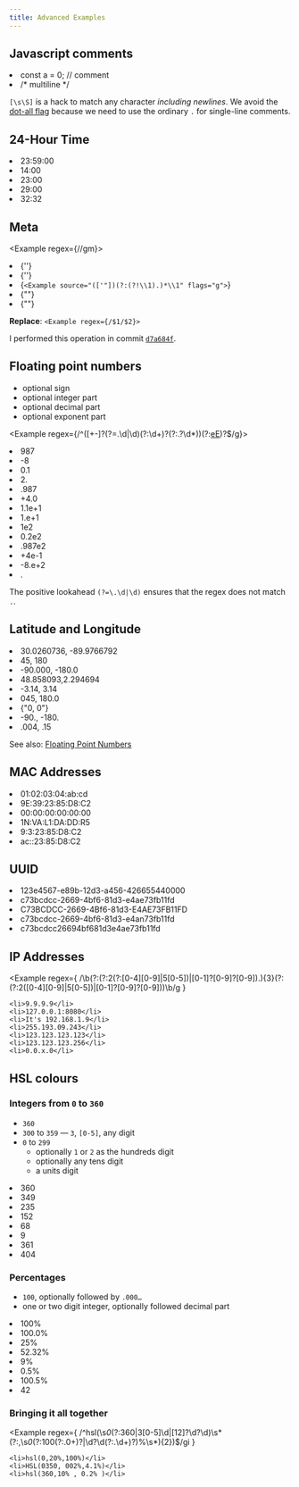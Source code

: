 ```yaml
---
title: Advanced Examples
---
```


## Javascript comments

<Example regex={/\/\*[\s\S]*?\*\/|\/\/.*/g}>
    <li>const a = 0; // comment</li>
    <li>/* multiline */</li>
</Example>

`[\s\S]` is a hack to match any character _including newlines_. We avoid the [dot-all flag](/chapters/flags#dot-all-s) because we need to use the ordinary `.` for single-line comments.

## 24-Hour Time

<Example regex={/^([01]?[0-9]|2[0-3]):[0-5][0-9](:[0-5][0-9])?$/g}>
    <li>23:59:00</li>
    <li>14:00</li>
    <li>23:00</li>
    <li>29:00</li>
    <li>32:32</li>
</Example>

## Meta

<Example regex={/<Example source="(.*?)" flags="(.*?)">/gm}>
    <li>{'<Example source="p[aeiou]t" flags="g">'}</li>
    <li>{'<Example source="s+$" flags="gm">'}</li>
    <li>{`<Example source="(['"])(?:(?!\\1).)*\\1" flags="g">`}</li>
    <li>{"<Example source='s+$' flags='gm'>"}</li>
    <li>{"</Example>"}</li>
</Example>

**Replace**: `<Example regex={/$1/$2}>`

I performed this operation in commit [`d7a684f`](https://github.com/shreyasminocha/regex-for-regular-folk/commit/d7a684ffd5e819edce6407e31d55df4faf972f84).

## Floating point numbers

-   optional sign
-   optional integer part
-   optional decimal part
-   optional exponent part

<Example regex={/^([+-]?(?=\.\d|\d)(?:\d+)?(?:\.?\d*))(?:[eE]([+-]?\d+))?$/g}>
    <li>987</li>
    <li>-8</li>
    <li>0.1</li>
    <li>2.</li>
    <li>.987</li>
    <li>+4.0</li>
    <li>1.1e+1</li>
    <li>1.e+1</li>
    <li>1e2</li>
    <li>0.2e2</li>
    <li>.987e2</li>
    <li>+4e-1</li>
    <li>-8.e+2</li>
    <li>.</li>
</Example>

The positive lookahead `(?=\.\d|\d)` ensures that the regex does not match `.`.

## Latitude and Longitude

<Example regex={/^((-?|\+?)?\d+(\.\d+)?),\s*((-?|\+?)?\d+(\.\d+)?)$/g}>
    <li>30.0260736, -89.9766792</li>
    <li>45, 180</li>
    <li>-90.000, -180.0</li>
    <li>48.858093,2.294694</li>
    <li>-3.14, 3.14</li>
    <li>045, 180.0</li>
    <li>{"0,    0"}</li>
    <li>-90., -180.</li>
    <li>.004, .15</li>
</Example>

See also: [Floating Point Numbers](#floating-point-numbers)

## MAC Addresses

<Example regex={/^[a-f0-9]{2}(:[a-f0-9]{2}){5}$/i}>
    <li>01:02:03:04:ab:cd</li>
    <li>9E:39:23:85:D8:C2</li>
    <li>00:00:00:00:00:00</li>
    <li>1N:VA:L1:DA:DD:R5</li>
    <li>9:3:23:85:D8:C2</li>
    <li>ac::23:85:D8:C2</li>
</Example>

## UUID

<Example regex={/[\da-f]{8}-([\da-f]{4}-){3}[\da-f]{12}/i}>
    <li>123e4567-e89b-12d3-a456-426655440000</li>
    <li>c73bcdcc-2669-4bf6-81d3-e4ae73fb11fd</li>
    <li>C73BCDCC-2669-4Bf6-81d3-E4AE73FB11FD</li>
    <li>c73bcdcc-2669-4bf6-81d3-e4an73fb11fd</li>
    <li>c73bcdcc26694bf681d3e4ae73fb11fd</li>
</Example>

## IP Addresses

<Example
    regex={
        /\b(?:(?:2(?:[0-4][0-9]|5[0-5])|[0-1]?[0-9]?[0-9])\.){3}(?:(?:2([0-4][0-9]|5[0-5])|[0-1]?[0-9]?[0-9]))\b/g
    }
>
    <li>9.9.9.9</li>
    <li>127.0.0.1:8080</li>
    <li>It's 192.168.1.9</li>
    <li>255.193.09.243</li>
    <li>123.123.123.123</li>
    <li>123.123.123.256</li>
    <li>0.0.x.0</li>
</Example>

## HSL colours

### Integers from `0` to `360`

-   `360`
-   `300` to `359` — `3`, `[0-5]`, any digit
-   `0` to `299`
    -   optionally `1` or `2` as the hundreds digit
    -   optionally any tens digit
    -   a units digit

<Example regex={/^0*(?:360|3[0-5]\d|[12]?\d?\d)$/g}>
    <li>360</li>
    <li>349</li>
    <li>235</li>
    <li>152</li>
    <li>68</li>
    <li>9</li>
    <li>361</li>
    <li>404</li>
</Example>

### Percentages

-   `100`, optionally followed by `.000…`
-   one or two digit integer, optionally followed decimal part

<Example regex={/^(?:100(?:\.0+)?|\d?\d(?:\.\d+)?)%$/g}>
    <li>100%</li>
    <li>100.0%</li>
    <li>25%</li>
    <li>52.32%</li>
    <li>9%</li>
    <li>0.5%</li>
    <li>100.5%</li>
    <li>42</li>
</Example>

### Bringing it all together

<Example
    regex={
        /^hsl\(\s*0*(?:360|3[0-5]\d|[12]?\d?\d)\s*(?:,\s*0*(?:100(?:\.0+)?|\d?\d(?:\.\d+)?)%\s*){2}\)$/gi
    }
>
    <li>hsl(0,20%,100%)</li>
    <li>HSL(0350, 002%,4.1%)</li>
    <li>hsl(360,10% , 0.2% )</li>
</Example>
